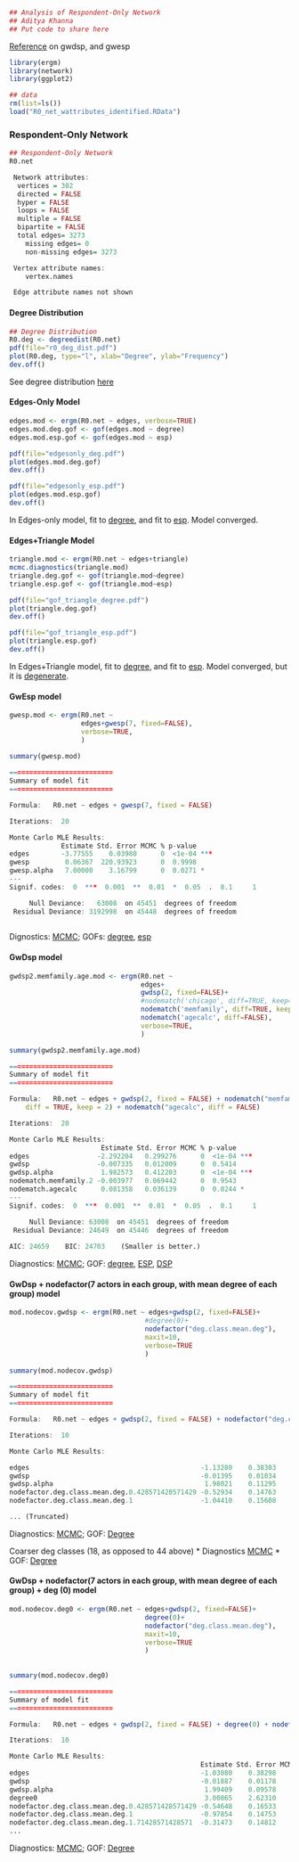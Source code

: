 ```r

## Analysis of Respondent-Only Network
## Aditya Khanna
## Put code to share here
```

[Reference](http://mailman13.u.washington.edu/pipermail/statnet_help/2013/001528.html) on gwdsp, and gwesp

``` r
library(ergm)
library(network)
library(ggplot2)
```

```r
## data
rm(list=ls())
load("R0_net_wattributes_identified.RData")
```

### Respondent-Only Network

```r
## Respondent-Only Network
R0.net

 Network attributes:
  vertices = 302 
  directed = FALSE 
  hyper = FALSE 
  loops = FALSE 
  multiple = FALSE 
  bipartite = FALSE 
  total edges= 3273 
    missing edges= 0 
    non-missing edges= 3273 

 Vertex attribute names: 
    vertex.names 

 Edge attribute names not shown 
```

#### Degree Distribution
```r
## Degree Distribution
R0.deg <- degreedist(R0.net)
pdf(file="r0_deg_dist.pdf")
plot(R0.deg, type="l", xlab="Degree", ylab="Frequency")
dev.off()
```

See degree distribution [here](https://github.com/khanna7/UConect_MissingTies/blob/master/r0_deg_dist.pdf)


#### Edges-Only Model
```r
edges.mod <- ergm(R0.net ~ edges, verbose=TRUE)
edges.mod.deg.gof <- gof(edges.mod ~ degree)
edges.mod.esp.gof <- gof(edges.mod ~ esp)

pdf(file="edgesonly_deg.pdf")
plot(edges.mod.deg.gof)
dev.off()

pdf(file="edgesonly_esp.pdf")
plot(edges.mod.esp.gof)
dev.off()
```

In Edges-only model, fit to [degree](https://github.com/khanna7/UConect_MissingTies/blob/master/edgesonly_deg.pdf), and fit to [esp](https://github.com/khanna7/UConect_MissingTies/blob/master/edgesonly_esp.pdf). Model converged.

#### Edges+Triangle Model
```r
triangle.mod <- ergm(R0.net ~ edges+triangle)
mcmc.diagnostics(triangle.mod)
triangle.deg.gof <- gof(triangle.mod~degree)
triangle.esp.gof <- gof(triangle.mod~esp)

pdf(file="gof_triangle_degree.pdf")
plot(triangle.deg.gof)
dev.off()

pdf(file="gof_triangle_esp.pdf")
plot(triangle.esp.gof)
dev.off()
````

In Edges+Triangle model, fit to [degree](https://github.com/khanna7/UConect_MissingTies/blob/master/gof_triangle_degree.pdf), and fit to [esp](https://github.com/khanna7/UConect_MissingTies/blob/master/gof_triangle_degree.pdf). Model converged, but it is [degenerate](https://github.com/khanna7/UConect_MissingTies/blob/master/mcmc_edges_triangle.png).

#### GwEsp model
```r
gwesp.mod <- ergm(R0.net ~ 
                  edges+gwesp(7, fixed=FALSE),
                  verbose=TRUE,
                  )
                  
summary(gwesp.mod)

==========================
Summary of model fit
==========================

Formula:   R0.net ~ edges + gwesp(7, fixed = FALSE)

Iterations:  20 

Monte Carlo MLE Results:
             Estimate Std. Error MCMC % p-value    
edges        -3.77555    0.03980      0  <1e-04 ***
gwesp         0.06367  220.93923      0  0.9998    
gwesp.alpha   7.00000    3.16799      0  0.0271 *  
---
Signif. codes:  0  ***  0.001  **  0.01  *  0.05  .  0.1     1

     Null Deviance:   63008  on 45451  degrees of freedom
 Residual Deviance: 3192998  on 45448  degrees of freedom
                  

```
Dignostics: [MCMC](https://github.com/khanna7/UConect_MissingTies/blob/master/mcmc_gwesp_alpha7.pdf); GOFs: [degree](https://github.com/khanna7/UConect_MissingTies/blob/master/gwesp_alpha7_deg_gof.pdf), [esp](https://github.com/khanna7/UConect_MissingTies/blob/master/gwesp_alpha7_esp_gof.pdf)

#### GwDsp model
```r
gwdsp2.memfamily.age.mod <- ergm(R0.net ~ 
                                 edges+
                                 gwdsp(2, fixed=FALSE)+
                                 #nodematch('chicago', diff=TRUE, keep=2)+
                                 nodematch('memfamily', diff=TRUE, keep=2)+
                                 nodematch('agecalc', diff=FALSE),
                                 verbose=TRUE,
                                 )

summary(gwdsp2.memfamily.age.mod)

==========================
Summary of model fit
==========================

Formula:   R0.net ~ edges + gwdsp(2, fixed = FALSE) + nodematch("memfamily", 
    diff = TRUE, keep = 2) + nodematch("agecalc", diff = FALSE)

Iterations:  20 

Monte Carlo MLE Results:
                       Estimate Std. Error MCMC % p-value    
edges                 -2.292204   0.299276      0  <1e-04 ***
gwdsp                 -0.007335   0.012009      0  0.5414    
gwdsp.alpha            1.982573   0.412203      0  <1e-04 ***
nodematch.memfamily.2 -0.003977   0.069442      0  0.9543    
nodematch.agecalc      0.081358   0.036139      0  0.0244 *  
---
Signif. codes:  0  ***  0.001  **  0.01  *  0.05  .  0.1     1

     Null Deviance: 63008  on 45451  degrees of freedom
 Residual Deviance: 24649  on 45446  degrees of freedom
 
AIC: 24659    BIC: 24703    (Smaller is better.) 

```

Diagnostics: [MCMC](https://github.com/khanna7/UConect_MissingTies/blob/master/gwdsp2_memfamily_age_mod.pdf); 
GOF: [degree](https://github.com/khanna7/UConect_MissingTies/blob/master/gwdsp2_memfamily_age_mod_deg_gof.pdf), 
[ESP](https://github.com/khanna7/UConect_MissingTies/blob/master/gwdsp2_memfamily_age_mod_esp_gof.pdf), 
[DSP](https://github.com/khanna7/UConect_MissingTies/blob/master/gwdsp2_memfamily_age_mod_dsp_gof.pdf)

#### GwDsp + nodefactor(7 actors in each group, with mean degree of each group) model

```r
mod.nodecov.gwdsp <- ergm(R0.net ~ edges+gwdsp(2, fixed=FALSE)+
                                  #degree(0)+
                                  nodefactor("deg.class.mean.deg"),
                                  maxit=10,
                                  verbose=TRUE
                                  )
                                  
summary(mod.nodecov.gwdsp)

==========================
Summary of model fit
==========================

Formula:   R0.net ~ edges + gwdsp(2, fixed = FALSE) + nodefactor("deg.class.mean.deg")

Iterations:  10 

Monte Carlo MLE Results:

edges                                           -1.13280    0.38303      0
gwdsp                                           -0.01395    0.01034      0
gwdsp.alpha                                      1.98021    0.11295      0
nodefactor.deg.class.mean.deg.0.428571428571429 -0.52934    0.14763      0
nodefactor.deg.class.mean.deg.1                 -1.04410    0.15608      0

... (Truncated)

```

Diagnostics: [MCMC](https://github.com/khanna7/UConect_MissingTies/blob/master/mod_nodecov_gwdsp.pdf); 
GOF: [Degree](https://github.com/khanna7/UConect_MissingTies/blob/master/deg_gof_nodecov_gwdsp.pdf)

Coarser deg classes (18, as opposed to 44 above) 
 * Diagnostics [MCMC](https://github.com/khanna7/UConect_MissingTies/blob/master/lower_res_nodeactor_nodegterms_plusgwdsp.pdf)
 * GOF: [Degree](https://github.com/khanna7/UConect_MissingTies/blob/master/gof_degree_lower_res_nodeactor_nodegterms_plusgwdsp.pdf)

#### GwDsp + nodefactor(7 actors in each group, with mean degree of each group) + deg (0) model

```r
mod.nodecov.deg0 <- ergm(R0.net ~ edges+gwdsp(2, fixed=FALSE)+
                                  degree(0)+
                                  nodefactor("deg.class.mean.deg"),
                                  maxit=10,
                                  verbose=TRUE
                                  )
                                  
 
summary(mod.nodecov.deg0)

==========================
Summary of model fit
==========================

Formula:   R0.net ~ edges + gwdsp(2, fixed = FALSE) + degree(0) + nodefactor("deg.class.mean.deg")

Iterations:  10 

Monte Carlo MLE Results:
                                                Estimate Std. Error MCMC %
edges                                           -1.03080    0.38298      0
gwdsp                                           -0.01887    0.01178      0
gwdsp.alpha                                      1.99409    0.09578      0
degree0                                          3.00865    2.62310      0
nodefactor.deg.class.mean.deg.0.428571428571429 -0.54648    0.16533      0
nodefactor.deg.class.mean.deg.1                 -0.97854    0.14753      0
nodefactor.deg.class.mean.deg.1.71428571428571  -0.31473    0.14812      0
...

```

Diagnostics: [MCMC](https://github.com/khanna7/UConect_MissingTies/blob/master/mod_nodecov_deg0.pdf); 
GOF: [Degree](https://github.com/khanna7/UConect_MissingTies/blob/master/deg_gof_nodecov_deg0.pdf)
